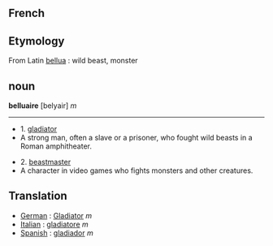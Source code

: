 ==French==



==Etymology==
From Latin [[bellua]] : wild beast, monster

==noun==

'''belluaire''' [belyair] ''m''

----

*1. [[gladiator]] 
*A strong man, often a slave or a prisoner, who fought wild beasts in a Roman amphitheater.


*2. [[beastmaster]]
*A character in video games who fights monsters and other creatures.

==Translation==

*[[German]] : [[Gladiator]] ''m''
*[[Italian]] : [[gladiatore]] ''m''
*[[Spanish]] : [[gladiador]] ''m''